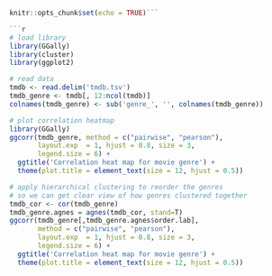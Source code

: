 ```r
knitr::opts_chunk$set(echo = TRUE)```

```r
# load library
library(GGally)
library(cluster)
library(ggplot2)
```

```r
# read data
tmdb <- read.delim('tmdb.tsv')
tmdb_genre <- tmdb[, 12:ncol(tmdb)]
colnames(tmdb_genre) <- sub('genre_', '', colnames(tmdb_genre))
```

```r
# plot correlation heatmap
library(GGally)
ggcorr(tmdb_genre, method = c("pairwise", "pearson"),
       layout.exp  = 1, hjust = 0.8, size = 3,
       legend.size = 6) + 
  ggtitle('Correlation heat map for movie genre') + 
  theme(plot.title = element_text(size = 12, hjust = 0.5))
```

```r
# apply hierarchical clustering to reorder the genres
# so we can get clear view of how genres clustered together
tmdb_cor <- cor(tmdb_genre)
tmdb_genre.agnes = agnes(tmdb_cor, stand=T)
ggcorr(tmdb_genre[,tmdb_genre.agnes$order.lab],
       method = c("pairwise", "pearson"),
       layout.exp  = 1, hjust = 0.8, size = 3,
       legend.size = 6) + 
  ggtitle('Correlation heat map for movie genre') + 
  theme(plot.title = element_text(size = 12, hjust = 0.5)) 
```
